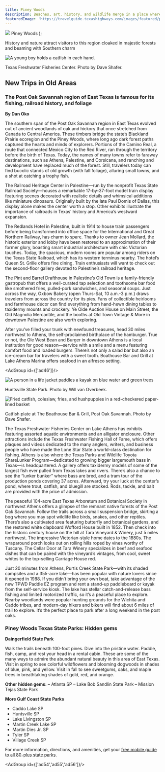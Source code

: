 ```yaml
---
title: Piney Woods
description: Beaches, art, history, and wildlife merge in a place where big-city sophistication meets seaside relaxation
featuredImage: 'https://travelguide.texashighways.com/images/featured/piney-woods.jpg'
---
```


  <span>
    <img class="region-title-map" src={`../images/map-piney-woods.png`}/>
    Piney Woods
  </span>
);

<PageDescription>

History and nature attract visitors to this region cloaked in majestic forests and beaming with Southern charm

</PageDescription>

![A young boy holds a catfish in each hand.](images/piney-woods-catfish-east-texas.jpg)
<Caption>Texas Freshwater Fisheries Center. Photo by Dave Shafer.</Caption>

<Row>

<Column colSm={12} colMd={4} colLg={8}>

## **New Trips in Old Areas**
### The Post Oak Savannah region of East Texas is famous for its fishing, railroad history, and foliage
**By Dan Oko**

The southern span of the Post Oak Savannah region in East Texas evolved out of ancient woodlands of oak and hickory that once stretched from Canada to Central America. These timbers bridge the state’s Blackland Prairie ecoregion and the Piney Woods, where long ago dark forest paths captured the hearts and minds of explorers. Portions of the Camino Real, a route that connected Mexico City to the Red River, ran through the territory before the birth of Texas. Today, the names of many towns refer to faraway destinations, such as Athens, Palestine, and Corsicana, and ranching and development have replaced much of the forest. Still, travelers today can find bucolic stands of old growth (with fall foliage), alluring small towns, and a shot at catching a trophy fish.

The Railroad Heritage Center in Palestine—run by the nonprofit Texas State Railroad Society—houses a remarkable 17-by-37-foot model train display featuring scenes decorated with realistic details and whimsical additions like miniature dinosaurs. Originally built by the late Paul Domis of Dallas, this display alone makes the center worth a stop. Other exhibits illustrate the importance of railroads in Texas’ history and America’s westward expansion.

The Redlands Hotel in Palestine, built in 1914 to house train passengers before being transformed into office space for the International and Great Northern Railway, has charm to spare. Thanks to owner Jean Mollard, the historic exterior and lobby have been restored to an approximation of their former glory, boasting smart industrial architecture with chic Victorian touches. Today, the spacious, modern rooms are popular among riders on the Texas State Railroad, which has its western terminus nearby. The hotel’s Queen St. Grille offers fine dining. Train enthusiasts will want to check out the second-floor gallery devoted to Palestine’s railroad heritage.

The Pint and Barrel Drafthouse in Palestine’s Old Town is a family-friendly gastropub that offers a well-curated tap selection and toothsome bar food like smothered fries, pulled-pork sandwiches, and seasonal soups. Just across the way, Oxbow Bakery (open Thurs-Sat, 10 a.m.-3 p.m.) draws travelers from across the country for its pies. Fans of collectible heirlooms and farmhouse décor can find everything from hand-hewn dining tables to taxidermy mounts and crockery. Ye Olde Auction House on Main Street, the Old Magnolia Mercantile, and the booths at Old Town Vintage & More in downtown Palestine are also worth exploring.

After you’ve filled your trunk with newfound treasures, head 30 miles northwest to Athens, the self-proclaimed birthplace of the hamburger. True or not, the Ole West Bean and Burger in downtown Athens is a local institution for good reason—service with a smile and a menu featuring comfort food and loaded burgers. There’s not only a salad bar but also an ice-cream bar for travelers with a sweet tooth. Boathouse Bar and Grill at Lake Athens Marina offers seafood in an alfresco setting.

</Column>

<Column colSm={12} colMd={4} colLg={4}>

<AdGroup id={['ad46']}/>

![A person in a life jacket paddles a kayak on blue water and green trees](images/huntsville-state-park-piney-woods.jpg)
<Caption>Huntsville State Park. Photo by Will van Overbeek.</Caption>

</Column>
</Row>

<Row>
<Column colSm={6} colMd={3} colLg={4}>
<AdGroup id={['ad47']}/>
</Column>
<Column colSm={6} colMd={3} colLg={4}>
<AdGroup id={['ad53']}/>
</Column>
</Row>

<Row>

<Column colSm={12} colMd={4} colLg={8}>

![Fried catfish, coleslaw, fries, and hushpuppies in a red-checkered paper-lined basket](images/catfish-plate-boathouse-bar-grill.jpg)
<Caption>Catfish plate at The Boathouse Bar & Grill, Post Oak Savannah. Photo by Dave Shafer.</Caption>

The Texas Freshwater Fisheries Center on Lake Athens has exhibits featuring assorted aquatic environments and an alligator enclosure. Other attractions include the Texas Freshwater Fishing Hall of Fame, which offers plaques and videos dedicated to the many anglers, writers, and business people who have made the Lone Star State a world-class destination for fishing. Athens is also where the Texas Parks and Wildlife Toyota ShareLunker Program—dedicated to growing bigger largemouth bass in Texas—is headquartered. A gallery offers taxidermy models of some of the largest fish ever pulled from Texas lakes and rivers. There’s also a chance to see the “lunker bunker” where bass are bred, and a tram tour of the production ponds covering 37 acres. Afterward, try your luck at the center’s pond, where trout, catfish, and bluegill are stocked. Rods, tackle, and bait are provided with the price of admission.

The peaceful 104-acre East Texas Arboretum and Botanical Society in northwest Athens offers a glimpse of the remnant native forests of the Post Oak Savannah. Follow the trails across a small suspension bridge, skirting a bog where you may spot wildlife like birds, snakes, and other reptiles. There’s also a cultivated area featuring butterfly and botanical gardens, and the restored white clapboard Wofford House built in 1852. Then check into the historic century house on the hill at Tara Vineyard & Winery, just 5 miles northwest. The impressive Victorian-style home dates to the 1880s. The wraparound porch looks out on rolling hills roped by vines worthy of Tuscany. The Cellar Door at Tara Winery specializes in beef and seafood dishes that can be paired with the vineyard’s vintages, from cool, sweet whites to the top-selling Carriage House red.

Just 20 minutes from Athens, Purtis Creek State Park—with its shaded campsites and a 355-acre lake—has been popular with nature lovers since it opened in 1988. If you didn’t bring your own boat, take advantage of the new TPWD Paddle EZ program and rent a stand-up paddleboard or kayak from the self-service kiosk. The lake has stellar catch-and-release bass fishing and limited motorized traffic, so it’s a peaceful place to explore. Nearby woodlands were popular hunting grounds for the Wichita and Caddo tribes, and modern-day hikers and bikers will find about 6 miles of trail to explore. It’s the perfect place to park after a long weekend in the post oaks.

</Column>

<Column colSm={12} colMd={4} colLg={4}>

### Piney Woods Texas State Parks: Hidden gems

**Daingerfield State Park**

Walk the trails beneath 100-foot pines. Dive into the pristine water. Paddle, fish, camp, and rest your head in a rental cabin. These are some of the many ways to admire the abundant natural beauty in this area of East Texas. Visit in spring to see colorful wildflowers and blooming dogwoods in shades of blue, pink, and yellow. Visit in fall to see sweetgums, oaks, and maple trees in breathtaking shades of gold, red, and orange.

**Other hidden gems:** 
– Atlanta SP
– Lake Bob Sandlin State Park 
– Mission Tejas State Park

**More Gulf Coast State Parks** 
- Caddo Lake SP
- Huntsville SP
- Lake Livingston SP
- Martin Creek Lake SP
- Martin Dies Jr. SP
- Tyler SP
- Village Creek SP

For more information, directions, and amenities, get your [free mobile guide to all 80-plus state parks](https://texasstateparks.org/app).

<AdGroup id={['ad54','ad55','ad56']}/>

</Column>

</Row>

<Row>
<Column colSm={12} colMd={4} colLg={8}>
<RegionListing title="Piney Woods" color="green" region="PINEY WOODS" ads={['ad47','ad53','ad56','ad52','ad48','ad50','ad51']}/>
</Column>

<Column colSm={6} colMd={4} colLg={4}>
<AdGroup id={['ad46','ad54','ad55','ad47','ad53','ad56','ad52','ad48','ad50','ad51']}/>
<AdGroup id={['ad56','ad52','ad48','ad50','ad51','ad49','ad57','ad49','ad57']}/>
</Column>

</Row>

<!-- 
<FeatureCard
  title="Search all cities and listings in the Piney Woods"
  actionIcon="arrowRight"
  href="/things-to-do-in-texas?region=piney-woods"
  color="dark">

![Trees reflect against blue sky and clear water in a bayou](/images/piney-woods-view-all-listings.jpg)

</FeatureCard>
<Caption>Big Thicket National Preserve, 10 Mile Bayou. Photo by Will van Overbeek.</Caption>
-->